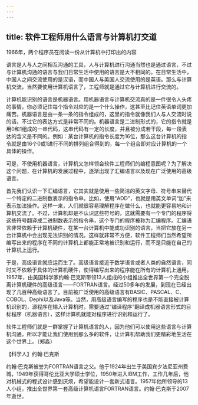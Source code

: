 ```yaml
---
---
---
```

title: 软件工程师用什么语言与计算机打交道
---




1966年，两个程序员在阅读一份从计算机中打印出的内容



语言是人与人之间相互沟通的工具，人与计算机进行沟通当然也是通过语言，不过与计算机沟通的语言与我们日常生活中使用的语言是大不相同的。在日常生活中，中国人之间交流使用的是汉语，而中国人与美国人交流使用的是英语。那么与计算机交流，当然要使用计算机语言了，工程师就是通过它与计算机进行交流的。

计算机能识别的语言是机器语言。用机器语言与计算机交流真的是一件很令人头疼的事情，你必须记住每个指令对应的是一个什么操作，这甚至比记住英语单词更加痛苦。机器语言是由一条一条的指令组成的，这里的指令就像我们人与人交流时说的话，不过它的表达方式是非常不同的。机器语言是二进制形式的，它的指令就是用0和1组成的一串代码，这串代码有一定的长度，并且被分成若干段，每一段表达的含义是不同的。例如：某台计算机的指令长度为16位，那么这台计算机的指令就是由16个0或1进行不同的排列组合得到的，每一个组合即对应计算机的一个具体的操作。

可是，不使用机器语言，计算机又怎样领会软件工程师们的编程意图呢？为了解决这个问题，在计算机的发展过程中，逐渐出现了汇编语言以及现在广泛使用的高级语言。





首先我们认识一下汇编语言，它其实就是使用一些简洁的英文字母、符号串来替代一个特定的二进制数表示的指令串。比如，使用“ADD”，也就是用英文单词“加”来表示加法操作。这样一来，人们就很容易理解程序在做什么，也就能更容易地和计算机交流了。不过，计算机却是不认识这些符号的，这就需要有一个专门的程序将这些符号翻译成二进制数表示的指令串，这个专门的程序被称为汇编程序。汇编语言非常依赖于计算机硬件，在某一台计算机中能成功识别的语言，当把它放在另一台计算机中会出现无法识别的情况。这样就非常不方便，软件工程师们当然希望所编写出来的程序在不同的计算机上都能正常地被识别和运行，而不是只能在自己的计算机上运行。

于是，高级语言就应运而生了。高级语言接近于数学语言或者人类的自然语言，同时又不依赖于具体的计算机硬件，使得编写出来的程序能在所有的计算机上通用。1957年，由美国科学家约翰·巴克斯带领13人组成的小组推出全世界第一个完全脱离计算机硬件的高级语言——FORTRAN语言。经过50多年的发展，到现在已经出现了几百种高级语言了。目前被广泛使用的高级语言有BASIC、PASCAL、C、COBOL、Dephi以及Java等。当然，用高级语言编写的程序也是不能直接被计算机识别的，源程序在输入计算机时，需要通过“编译程序”翻译成机器语言形式的目标程序（机器语言），这样计算机就能对程序进行识别和运行了。

软件工程师们就是一群掌握了计算机语言的人，因为他们可以使用这些语言与计算机沟通，所以才能让我们使用到那么多的软件，让计算机帮助我们更精彩地生活在这个世界上。（郑淼）





【科学人】约翰·巴克斯



约翰·巴克斯被誉为FORTRAN语言之父。他于1924年出生于美国宾夕法尼亚州费城，1949年获得哥伦比亚大学硕士学位，1950年进入IBM工作，工作几年后，他对机械式的程式设计感到厌烦，希望能设计一套新式语言。1957年他所领导的13人小组，推出全世界第一套高级计算机语言FORTRAN语言。约翰·巴克斯于2007年逝世。